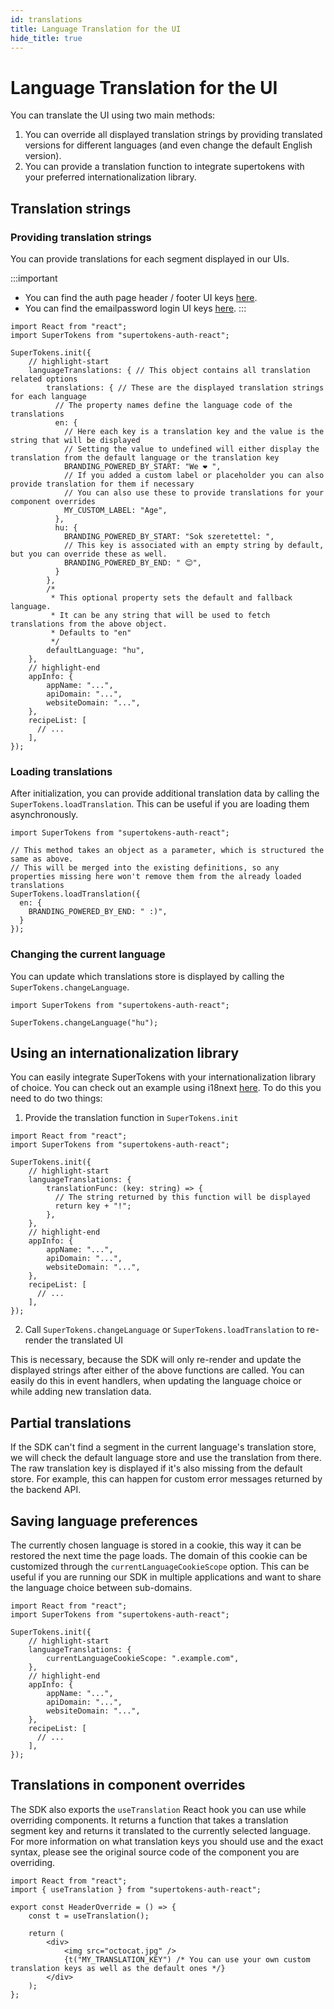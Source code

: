 ```yaml
---
id: translations
title: Language Translation for the UI
hide_title: true
---
```





# Language Translation for the UI

You can translate the UI using two main methods:
1. You can override all displayed translation strings by providing translated versions for different languages (and even change the default English version).
2. You can provide a translation function to integrate supertokens with your preferred internationalization library.

## Translation strings

### Providing translation strings

You can provide translations for each segment displayed in our UIs.

:::important
- You can find the auth page header / footer UI keys [here](https://github.com/supertokens/supertokens-auth-react/blob/master/lib/ts/translation/translations.ts).
- You can find the emailpassword login UI keys [here](https://github.com/supertokens/supertokens-auth-react/blob/master/lib/ts/recipe/emailpassword/components/themes/translations.ts).
:::

<FrontendSDKTabs>
<TabItem value="reactjs">

```tsx
import React from "react";
import SuperTokens from "supertokens-auth-react";

SuperTokens.init({
    // highlight-start
    languageTranslations: { // This object contains all translation related options
        translations: { // These are the displayed translation strings for each language
          // The property names define the language code of the translations
          en: {
            // Here each key is a translation key and the value is the string that will be displayed
            // Setting the value to undefined will either display the translation from the default language or the translation key
            BRANDING_POWERED_BY_START: "We ❤️ ",
            // If you added a custom label or placeholder you can also provide translation for them if necessary
            // You can also use these to provide translations for your component overrides
            MY_CUSTOM_LABEL: "Age",
          },
          hu: {
            BRANDING_POWERED_BY_START: "Sok szeretettel: ",
            // This key is associated with an empty string by default, but you can override these as well.
            BRANDING_POWERED_BY_END: " 😊",
          }
        },
        /* 
         * This optional property sets the default and fallback language. 
         * It can be any string that will be used to fetch translations from the above object.
         * Defaults to "en"
         */
        defaultLanguage: "hu", 
    },
    // highlight-end
    appInfo: {
        appName: "...",
        apiDomain: "...",
        websiteDomain: "...",
    },
    recipeList: [
      // ...
    ],
});
```
</TabItem>
</FrontendSDKTabs>

### Loading translations

After initialization, you can provide additional translation data by calling the `SuperTokens.loadTranslation`. This can be useful if you are loading them asynchronously.

<FrontendSDKTabs>
<TabItem value="reactjs">

```tsx
import SuperTokens from "supertokens-auth-react";

// This method takes an object as a parameter, which is structured the same as above.
// This will be merged into the existing definitions, so any properties missing here won't remove them from the already loaded translations
SuperTokens.loadTranslation({
  en: {
    BRANDING_POWERED_BY_END: " :)",
  }
});
```
</TabItem>
</FrontendSDKTabs>

### Changing the current language

You can update which translations store is displayed by calling the `SuperTokens.changeLanguage`.

<FrontendSDKTabs>
<TabItem value="reactjs">

```tsx
import SuperTokens from "supertokens-auth-react";

SuperTokens.changeLanguage("hu");
```
</TabItem>
</FrontendSDKTabs>

## Using an internationalization library

You can easily integrate SuperTokens with your internationalization library of choice. You can check out an example using i18next [here](https://github.com/supertokens/supertokens-auth-react/blob/master/examples/with-i18next/src/App.js). To do this you need to do two things:

1. Provide the translation function in `SuperTokens.init`

<FrontendSDKTabs>
<TabItem value="reactjs">

```tsx
import React from "react";
import SuperTokens from "supertokens-auth-react";

SuperTokens.init({
    // highlight-start
    languageTranslations: {
        translationFunc: (key: string) => {
          // The string returned by this function will be displayed
          return key + "!";
        },
    },
    // highlight-end
    appInfo: {
        appName: "...",
        apiDomain: "...",
        websiteDomain: "...",
    },
    recipeList: [
      // ...
    ],
});
```
</TabItem>
</FrontendSDKTabs>

2. Call `SuperTokens.changeLanguage` or `SuperTokens.loadTranslation` to re-render the translated UI

This is necessary, because the SDK will only re-render and update the displayed strings after either of the above functions are called. You can easily do this in event handlers, when updating the language choice or while adding new translation data.

## Partial translations

If the SDK can't find a segment in the current language's translation store, we will check the default language store and use the translation from there. The raw translation key is displayed if it's also missing from the default store. For example, this can happen for custom error messages returned by the backend API.

## Saving language preferences

The currently chosen language is stored in a cookie, this way it can be restored the next time the page loads. The domain of this cookie can be customized through the `currentLanguageCookieScope` option. This can be useful if you are running our SDK in multiple applications and want to share the language choice between sub-domains.

<FrontendSDKTabs>
<TabItem value="reactjs">

```tsx
import React from "react";
import SuperTokens from "supertokens-auth-react";

SuperTokens.init({
    // highlight-start
    languageTranslations: {
        currentLanguageCookieScope: ".example.com",
    },
    // highlight-end
    appInfo: {
        appName: "...",
        apiDomain: "...",
        websiteDomain: "...",
    },
    recipeList: [
      // ...
    ],
});
```
</TabItem>
</FrontendSDKTabs>

## Translations in component overrides

The SDK also exports the `useTranslation` React hook you can use while overriding components. It returns a function that takes a translation segment key and returns it translated to the currently selected language. For more information on what translation keys you should use and the exact syntax, please see the original source code of the component you are overriding.

<FrontendSDKTabs>
<TabItem value="reactjs">

```tsx
import React from "react";
import { useTranslation } from "supertokens-auth-react";

export const HeaderOverride = () => {
    const t = useTranslation();

    return (
        <div>
            <img src="octocat.jpg" />
            {t("MY_TRANSLATION_KEY") /* You can use your own custom translation keys as well as the default ones */}
        </div>
    );
};
```

</TabItem>
</FrontendSDKTabs>
